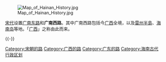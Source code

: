 [[File:Map_of_Hainan_History.jpg|thumb]]

[[宋代|宋代]]设置[[广南东路|广南东路]]和'''广南西路'''。其中广南西路包括今[[广西|广西]]全境，以及[[雷州半島|雷州半島]]、[[海南岛|海南岛]]等地。「[[广西|广西]]」之称由此而来。

{{-}}
{{北宋行政区划|nocat}}
{{南宋行政区划|nocat}}

[[Category:宋朝的路|Category:宋朝的路]]
[[Category:广西的路|Category:广西的路]]
[[Category:广东的路|Category:广东的路]]
[[Category:海南古代行政区划|Category:海南古代行政区划]]